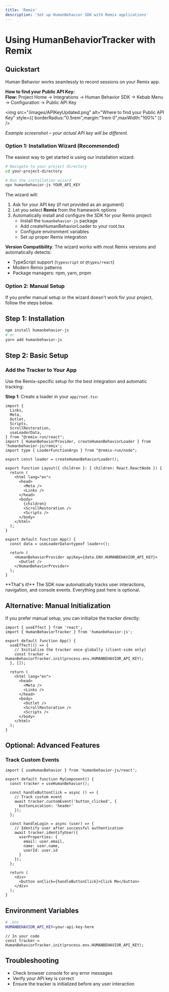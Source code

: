 ```yaml
---
title: 'Remix'
description: 'Set up HumanBehavior SDK with Remix applications'
---
```


# Using HumanBehaviorTracker with Remix

## Quickstart

Human Behavior works seamlessly to record sessions on your Remix app.

<Expandable title="How to get your API Key">
<Info>
  <strong>How to find your Public API Key:</strong><br/>
  <b>Flow:</b> Project Home → Integrations → Human Behavior SDK → Kebab Menu → Configuration → Public API Key
</Info>

<img
  src="/images/APIKeyUpdated.png"
  alt="Where to find your Public API Key"
  style={{ borderRadius:"0.5rem",margin:"1rem 0",maxWidth:"100%" }}
/>

<p style={{ fontSize: '0.95em', color: '#888', marginTop: '-0.5rem', marginBottom: '1.5rem' }}><em>Example screenshot – your actual API key will be different.</em></p>
</Expandable>

### Option 1: Installation Wizard (Recommended)

The easiest way to get started is using our installation wizard:

```bash
# Navigate to your project directory
cd your-project-directory

# Run the installation wizard
npx humanbehavior-js YOUR_API_KEY
```

The wizard will:
1. Ask for your API key (if not provided as an argument)
2. Let you select **Remix** from the framework options
3. Automatically install and configure the SDK for your Remix project:
   - Install the `humanbehavior-js` package
   - Add createHumanBehaviorLoader to your root.tsx
   - Configure environment variables
   - Set up proper Remix integration

**Version Compatibility**: The wizard works with most Remix versions and automatically detects:
- TypeScript support (`typescript` or `@types/react`)
- Modern Remix patterns
- Package managers: npm, yarn, pnpm

### Option 2: Manual Setup

If you prefer manual setup or the wizard doesn't work for your project, follow the steps below.

## Step 1: Installation

```bash
npm install humanbehavior-js
# or
yarn add humanbehavior-js
```

## Step 2: Basic Setup

### Add the Tracker to Your App

Use the Remix-specific setup for the best integration and automatic tracking:

**Step 1**: Create a loader in your `app/root.tsx`:

```tsx
import {
  Links,
  Meta,
  Outlet,
  Scripts,
  ScrollRestoration,
  useLoaderData,
} from "@remix-run/react";
import { HumanBehaviorProvider, createHumanBehaviorLoader } from 'humanbehavior-js/remix';
import type { LoaderFunctionArgs } from "@remix-run/node";

export const loader = createHumanBehaviorLoader();

export function Layout({ children }: { children: React.ReactNode }) {
  return (
    <html lang="en">
      <head>
        <Meta />
        <Links />
      </head>
      <body>
        {children}
        <ScrollRestoration />
        <Scripts />
      </body>
    </html>
  );
}

export default function App() {
  const data = useLoaderData<typeof loader>();
  
  return (
    <HumanBehaviorProvider apiKey={data.ENV.HUMANBEHAVIOR_API_KEY}>
      <Outlet />
    </HumanBehaviorProvider>
  );
}
```

<Note>
  **That's it!** The SDK now automatically tracks user interactions, navigation, and console events. Everything past here is optional.
</Note>

## Alternative: Manual Initialization

If you prefer manual setup, you can initialize the tracker directly:

```tsx
import { useEffect } from 'react';
import { HumanBehaviorTracker } from 'humanbehavior-js';

export default function App() {
  useEffect(() => {
    // Initialize the tracker once globally (client-side only)
    const tracker = HumanBehaviorTracker.init(process.env.HUMANBEHAVIOR_API_KEY);
  }, []);

  return (
    <html lang="en">
      <head>
        <Meta />
        <Links />
      </head>
      <body>
        <Outlet />
        <ScrollRestoration />
        <Scripts />
      </body>
    </html>
  );
}
```

## Optional: Advanced Features

### Track Custom Events

```tsx
import { useHumanBehavior } from 'humanbehavior-js/react';

export default function MyComponent() {
  const tracker = useHumanBehavior();

  const handleButtonClick = async () => {
    // Track custom event
    await tracker.customEvent('button_clicked', {
      buttonLocation: 'header'
    });
  };

  const handleLogin = async (user) => {
    // Identify user after successful authentication
    await tracker.identifyUser({
      userProperties: {
        email: user.email,
        name: user.name,
        userId: user.id
      }
    });
  };

  return (
    <div>
      <button onClick={handleButtonClick}>Click Me</button>
    </div>
  );
}
```

## Environment Variables

```bash
# .env
HUMANBEHAVIOR_API_KEY=your-api-key-here
```

```tsx
// In your code
const tracker = HumanBehaviorTracker.init(process.env.HUMANBEHAVIOR_API_KEY);
```

## Troubleshooting

- Check browser console for any error messages
- Verify your API key is correct
- Ensure the tracker is initialized before any user interaction 